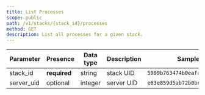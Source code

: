 ```yaml
---
title: List Processes
scope: public
path: /v1/stacks/{stack_id}/processes
method: GET
description: List all processes for a given stack.
---
```


| Parameter  | Presence     | Data type | Description | Sample value                       |
|------------|--------------|-----------|-------------|------------------------------------|
| stack_id   | **required** | string    | stack UID   | `5999b763474b0eafa5fafb64bff0ba80` |
| server_uid | optional     | integer   | server UID  | `e63e859d5ab72b0bcf14321f0ffb013d` |